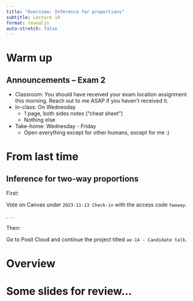 ```yaml
---
title: "Overview: Inference for proportions"
subtitle: Lecture 19
format: revealjs
auto-stretch: false
---
```


# Warm up

## Announcements -- Exam 2

-   Classroom: You should have received your exam location assignment this morning. Reach out to me ASAP if you haven't received it.
-   In-class: On Wednesday
    -   1 page, both sides notes ("cheat sheet")
    -   Nothing else
-   Take-home: Wednesday - Friday
    -   Open everything except for other humans, except for me :)

# From last time 

## Inference for two-way proportions

First:

::: task
Vote on Canvas under `2023-11-13 Check-in` with the access code `twoway`.
:::

. . .

Then:

::: task
Go to Posit Cloud and continue the project titled `ae-14 - Candidate talk`.
:::

# Overview

# Some slides for review...